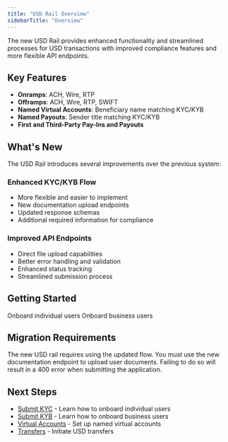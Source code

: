 ```yaml
---
title: "USD Rail Overview"
sidebarTitle: "Overview"
---
```


The new USD Rail provides enhanced functionality and streamlined processes for USD transactions with improved compliance features and more flexible API endpoints.

## Key Features

- **Onramps**: ACH, Wire, RTP
- **Offramps**: ACH, Wire, RTP, SWIFT
- **Named Virtual Accounts**: Beneficiary name matching KYC/KYB
- **Named Payouts**: Sender title matching KYC/KYB
- **First and Third-Party Pay-Ins and Payouts**

## What's New

The USD Rail introduces several improvements over the previous system:

### Enhanced KYC/KYB Flow

- More flexible and easier to implement
- New documentation upload endpoints
- Updated response schemas
- Additional required information for compliance

### Improved API Endpoints

- Direct file upload capabilities
- Better error handling and validation
- Enhanced status tracking
- Streamlined submission process

## Getting Started

<CardGroup cols={2}>
  <Card title="Submit KYC" icon="user" href="/guides/usd-rail/submit-kyc">
    Onboard individual users
  </Card>
  <Card title="Submit KYB" icon="building" href="/guides/usd-rail/submit-kyb">
    Onboard business users
  </Card>
</CardGroup>

## Migration Requirements

<Warning>
  The new USD rail requires using the updated flow. You must use the new
  documentation endpoint to upload user documents. Failing to do so will result
  in a 400 error when submitting the application.
</Warning>

## Next Steps

- [Submit KYC](/guides/usd-rail/submit-kyc) - Learn how to onboard individual users
- [Submit KYB](/guides/usd-rail/submit-kyb) - Learn how to onboard business users
- [Virtual Accounts](/docs/transfers/features/virtual-accounts) - Set up named virtual accounts
- [Transfers](/docs/transfers/index) - Initiate USD transfers
